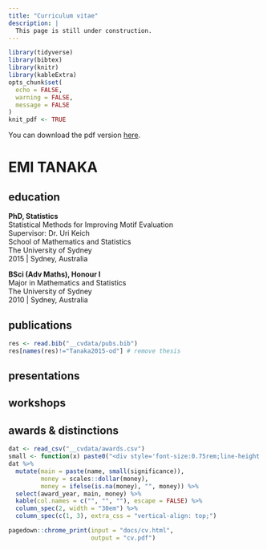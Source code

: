 ```yaml
---
title: "Curriculum vitae"
description: |
  This page is still under construction.
---
```




<link rel="stylesheet" href="assets/cv-styles.css">

```r
library(tidyverse)
library(bibtex)
library(knitr)
library(kableExtra)
opts_chunk$set(
  echo = FALSE,
  warning = FALSE,
  message = FALSE
)
knit_pdf <- TRUE
```

<!--
Needs to be knitted twice for pdf to be updated to the latest.
-->

You can download the pdf version [here](cv.pdf).

<main class="cv-canvas">

# [E]{.bigger}MI [T]{.bigger}ANAKA

## education

**PhD, Statistics**  
Statistical Methods for Improving Motif Evaluation  
Supervisor: Dr. Uri Keich  
School of Mathematics and Statistics  
The University of Sydney  
2015 | Sydney, Australia  

**BSci (Adv Maths), Honour I**  
Major in Mathematics and Statistics  
The University of Sydney  
2010 | Sydney, Australia  

## publications

```r
res <- read.bib("__cvdata/pubs.bib")
res[names(res)!="Tanaka2015-od"] # remove thesis
```


## presentations


## workshops

## awards & distinctions

```r
dat <- read_csv("__cvdata/awards.csv")
small <- function(x) paste0("<div style='font-size:0.75rem;line-height:0.9rem;'>", x, "</div>")
dat %>% 
  mutate(main = paste(name, small(significance)),
         money = scales::dollar(money),
         money = ifelse(is.na(money), "", money)) %>% 
  select(award_year, main, money) %>% 
  kable(col.names = c("", "", ""), escape = FALSE) %>% 
  column_spec(2, width = "30em") %>% 
  column_spec(c(1, 3), extra_css = "vertical-align: top;")
```


</main>

```r
pagedown::chrome_print(input = "docs/cv.html",
                       output = "cv.pdf")
```

